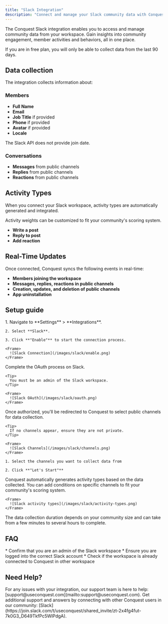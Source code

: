 ```yaml
---
title: "Slack Integration"
description: "Connect and manage your Slack community data with Conquest."
---
```


The Conquest Slack integration enables you to access and manage community data from your workspace. Gain insights into community engagement, member activities and behaviors, all in one place.

<Note>
  If you are in free plan, you will only be able to collect data from the last 90 days.
</Note>

## Data collection

The integration collects information about:

### Members

* **Full Name**
* **Email**
* **Job Title** if provided
* **Phone** if provided
* **Avatar** if provided
* **Locale**

<Note>
  The Slack API does not provide join date.
</Note>

### Conversations

* **Messages** from public channels
* **Replies** from public channels
* **Reactions** from public channels


## Activity Types

When you connect your Slack workspace, activity types are automatically generated and integrated.

<Tip>
  Activity weights can be customized to fit your community's scoring system.
</Tip>

* **Write a post**
* **Reply to post**
* **Add reaction**

## Real-Time Updates

Once connected, Conquest syncs the following events in real-time:

* **Members joining the workspace**
* **Messages, replies, reactions in public channels**
* **Creation, updates, and deletion of public channels**
* **App uninstallation**

## Setup guide

<Steps>
  <Step title="Connect Your Workspace">
    1. Navigate to **Settings** > **Integrations**.

    2. Select **Slack**.

    3. Click **"Enable"** to start the connection process.

    <Frame>
      ![Slack Connection](/images/slack/enable.png)
    </Frame>
  </Step>

  <Step title="Authorize Access">
    Complete the OAuth process on Slack.

    <Tip>
      You must be an admin of the Slack workspace.
    </Tip>

    <Frame>
      ![Slack OAuth](/images/slack/oauth.png)
    </Frame>
  </Step>

  <Step title="Select Channels">
    Once authorized, you'll be redirected to Conquest to select public channels for data collection.

    <Tip>
      If no channels appear, ensure they are not private.
    </Tip>

    <Frame>
      ![Slack Channels](/images/slack/channels.png)
    </Frame>

    1. Select the channels you want to collect data from

    2. Click **"Let's Start"**
  </Step>

  <Step title="Configure Activity Types">
    Conquest automatically generates activity types based on the data collected.
    You can add conditions on specific channels to fit your community's scoring system.

    <Frame>
      ![Slack activity types](/images/slack/activity-types.png)
    </Frame>
  </Step>
</Steps>

<Warning>
  The data collection duration depends on your community size and can take from a few minutes to several hours to complete.
</Warning>

## FAQ

<AccordionGroup>
  <Accordion title="Why my Slack workspace is not visible?">
    * Confirm that you are an admin of the Slack workspace
    * Ensure you are logged into the correct Slack account
    * Check if the workspace is already connected to Conquest in other workspace
  </Accordion>
</AccordionGroup>

## Need Help?

<Card title="Contact Support" icon="envelope">
  For any issues with your integration, our support team is here to help:
  [support@useconquest.com](mailto:support@useconquest.com).
</Card>

<Card title="Join the Community" icon="slack">
  Get additional support and answers by connecting with other Conquest users in our community:
  [Slack](https://join.slack.com/t/useconquest/shared_invite/zt-2x4fg4fut-7k0G3_D649TkfPc5WIPdgA).
</Card>